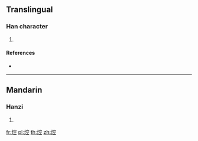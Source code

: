 {{character info/new}}
==Translingual==

===Han character===
{{Han char|rn=86|rad=火|as=08|sn=12|four=93811|canj=FJCM}}

# {{defn|Han|sort=火08}}

====References====
* {{Han ref|kx=0674.010|dkj=19114|hdz=32211.040|uh=7122|ud=28962|bh=DA60|bd=55904}}

----

==Mandarin==

===Hanzi===
{{cmn-hanzi|pin=[[hōng]] ([[hong1]]), [[qiáo]] ([[qiao2]])|wg=hung<sup>1</sup>, ch'iao<sup>2</sup>}}

# {{defn|lang=cmn|sort=火08}}

[[fr:焢]]
[[pl:焢]]
[[th:焢]]
[[zh:焢]]